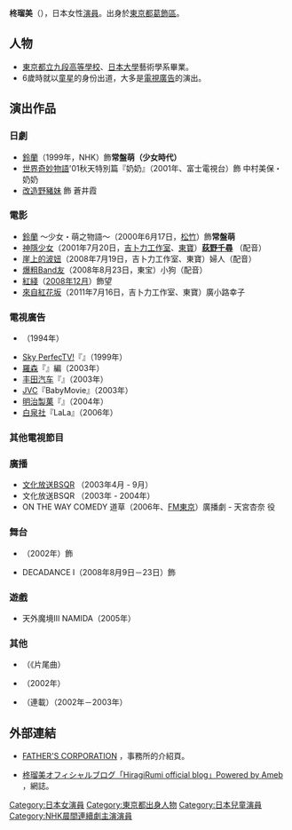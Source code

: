 {{艺人
|姓名 =柊琉美
|类型 =女演员
|图片 =
|图片尺寸 =
|图片简介 =
|本名 =
|外文名 =
|外文 = 
|罗马拼音 =Hiiragi Rumi
|英文名 =
|昵称 =
|其他艺名 =
|国籍 ={{JPN}}
|民族 =[[日本人|日本人]]
|籍贯 =
|出生日期 = {{birth date and age|1987|8|1}}
|出生地点 = {{JPN}}[[東京都|東京都]][[葛飾區|葛飾區]]
|逝世日期 =
|逝世地点 =
|职业 =演员
|语言 =
|三围 =
|教育程度 =日本大学艺术学系毕业
|宗教信仰 =
|配偶 =
|儿女 =
|父母 =
|音乐类型 =
|演奏乐器 =
|出道地点 =
|出道作 =
|出道日期 =
|代表作 =
|活跃年代 =1993年－
|唱片公司 =
|经纪公司 =
|网站 =
|相关团体 =
|奖项 =
|IMDb = 0383708
|现任成员 =
|过往成员 =
|音乐专辑 =
|电影 =
|主持节目 =
|电视剧 =
|广播剧 =
|舞台剧 =
|书籍 =
}}
{{Japanese|japanese=柊 瑠美|kana=ひいらぎ るみ|romaji=Hiiragi Rumi}}
'''柊瑠美'''（{{bd|1987年|8月1日|||Hiiragi Rumi}}），日本女性[[演員|演員]]。出身於[[東京都|東京都]][[葛飾區|葛飾區]]。

== 人物 ==
* [[東京都立九段高等學校|東京都立九段高等學校]]、[[日本大學|日本大學]]藝術學系畢業。
* 6歲時就以[[童星|童星]]的身份出道，大多是[[電視廣告|電視廣告]]的演出。

== 演出作品 ==
=== 日劇 ===
* [[鈴蘭_(電視劇)|鈴蘭]]（1999年，NHK）飾'''常盤萌（少女時代）''' 
*[[世界奇妙物語|世界奇妙物語]]'01秋天特別篇『奶奶』（2001年、富士電視台）飾 中村美保・奶奶 
*[[改造野豬妹|改造野豬妹]] 飾 蒼井霞

=== 電影 ===
* [[鈴蘭_(電視劇)|鈴蘭]] ～少女・萌之物語～（2000年6月17日，[[松竹|松竹]]）飾'''常盤萌''' 
* [[神隱少女|神隱少女]]（2001年7月20日，[[吉卜力工作室|吉卜力工作室]]、[[東寶|東寶]]）'''[[千與千尋#登場人物|荻野千尋]]''' （配音）
* [[崖上的波妞|崖上的波妞]]（2008年7月19日，吉卜力工作室、東寶）婦人（配音）
* [[爆粗Band友|爆粗Band友]]（2008年8月23日，東宝）小狗（配音）
* [[紅綫_(日本電視劇)|紅綫]]（[[2008年12月|2008年12月]]）飾望
* [[來自紅花坂|來自紅花坂]]（2011年7月16日，吉卜力工作室、東寶）廣小路幸子

=== 電視廣告 ===
* {{lang|ja|アメリカンファミリー生命}}（1994年）
* [[Sky_PerfecTV!|Sky PerfecTV!]]『{{lang|ja|アニメ編}}』（1999年）
* [[羅森_(便利店)|羅森]]『{{lang|ja|夏祭り}}』編（2003年）
* [[丰田汽车|丰田汽车]]『{{lang|ja|WiLL サイファ}}』（2003年）
* [[JVC|JVC]]『BabyMovie』（2003年）
* [[明治製菓|明治製菓]]『{{lang|ja|アーモンド}}』（2004年）
* [[白泉社|白泉社]]『LaLa』（2006年）

=== 其他電視節目 ===
=== 廣播 ===
* [[文化放送|文化放送]]BSQR {{lang|ja|今夜もはてぃはてぃ パーソナリティ}} （2003年4月 - 9月）
* 文化放送BSQR {{lang|ja|天外ラヂヲ～黄金国伝説～ パーソナリティ}}（2003年 - 2004年）
* ON THE WAY COMEDY 道草（2006年、[[FM東京|FM東京]]）廣播劇 - 天宮杏奈 役

=== 舞台 ===
* {{lang|ja|エステー化学ドリームミュージカル アルプスの少女ハイジ}}（2002年）飾{{lang|ja|ハイジ（アーデルハイト）}}
* DECADANCE I（2008年8月9日－23日）飾{{lang|ja|王女ジラファ}}

=== 遊戲 ===
* 天外魔境III NAMIDA（2005年）{{lang|ja|ミヤ}}

=== 其他 ===
* {{lang|ja|すずらんのうた/母に捧げる歌}} {{lang|ja|[[日本クラウン|日本クラウン]]}}（《{{lang|ja|すずらん劇場版》}}片尾曲）
* {{lang|ja|社会福祉法人 中央共同募金会『赤い羽根共同募金』平成14年度イメージモデル}}（2002年）
* {{lang|ja|家の光協会『ちゃぐりん』ひいらぎるみのなんでも相談コーナー}}（連載）（2002年－2003年）

== 外部連結 ==
* {{ja}} [http://www.fathers.jp/actor_actress/hiiragi.html FATHER'S CORPORATION] {{Wayback|url=http://www.fathers.jp/actor_actress/hiiragi.html |date=20200210182431 }}，事務所的介紹頁。
* {{ja}} [http://ameblo.jp/hiiragi-rumi/ 柊瑠美オフィシャルブログ「HiragiRumi official blog」Powered by Ameb] {{Wayback|url=http://ameblo.jp/hiiragi-rumi/ |date=20190404220759 }}，網誌。

{{DEFAULTSORT:Hiiragi Rumi}}
[[Category:日本女演員|Category:日本女演員]]
[[Category:東京都出身人物|Category:東京都出身人物]]
[[Category:日本兒童演員|Category:日本兒童演員]]
[[Category:NHK晨間連續劇主演演員|Category:NHK晨間連續劇主演演員]]